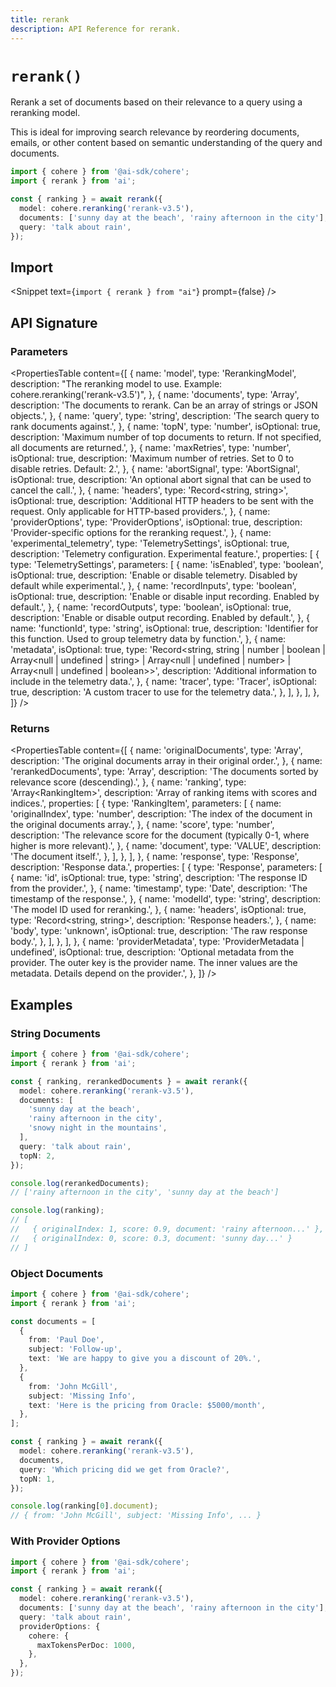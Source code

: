 ```yaml
---
title: rerank
description: API Reference for rerank.
---
```


# `rerank()`

Rerank a set of documents based on their relevance to a query using a reranking model.

This is ideal for improving search relevance by reordering documents, emails, or other content based on semantic understanding of the query and documents.

```ts
import { cohere } from '@ai-sdk/cohere';
import { rerank } from 'ai';

const { ranking } = await rerank({
  model: cohere.reranking('rerank-v3.5'),
  documents: ['sunny day at the beach', 'rainy afternoon in the city'],
  query: 'talk about rain',
});
```

## Import

<Snippet text={`import { rerank } from "ai"`} prompt={false} />

## API Signature

### Parameters

<PropertiesTable
  content={[
    {
      name: 'model',
      type: 'RerankingModel',
      description:
        "The reranking model to use. Example: cohere.reranking('rerank-v3.5')",
    },
    {
      name: 'documents',
      type: 'Array<VALUE>',
      description:
        'The documents to rerank. Can be an array of strings or JSON objects.',
    },
    {
      name: 'query',
      type: 'string',
      description: 'The search query to rank documents against.',
    },
    {
      name: 'topN',
      type: 'number',
      isOptional: true,
      description:
        'Maximum number of top documents to return. If not specified, all documents are returned.',
    },
    {
      name: 'maxRetries',
      type: 'number',
      isOptional: true,
      description:
        'Maximum number of retries. Set to 0 to disable retries. Default: 2.',
    },
    {
      name: 'abortSignal',
      type: 'AbortSignal',
      isOptional: true,
      description:
        'An optional abort signal that can be used to cancel the call.',
    },
    {
      name: 'headers',
      type: 'Record<string, string>',
      isOptional: true,
      description:
        'Additional HTTP headers to be sent with the request. Only applicable for HTTP-based providers.',
    },
    {
      name: 'providerOptions',
      type: 'ProviderOptions',
      isOptional: true,
      description: 'Provider-specific options for the reranking request.',
    },
    {
      name: 'experimental_telemetry',
      type: 'TelemetrySettings',
      isOptional: true,
      description: 'Telemetry configuration. Experimental feature.',
      properties: [
        {
          type: 'TelemetrySettings',
          parameters: [
            {
              name: 'isEnabled',
              type: 'boolean',
              isOptional: true,
              description:
                'Enable or disable telemetry. Disabled by default while experimental.',
            },
            {
              name: 'recordInputs',
              type: 'boolean',
              isOptional: true,
              description:
                'Enable or disable input recording. Enabled by default.',
            },
            {
              name: 'recordOutputs',
              type: 'boolean',
              isOptional: true,
              description:
                'Enable or disable output recording. Enabled by default.',
            },
            {
              name: 'functionId',
              type: 'string',
              isOptional: true,
              description:
                'Identifier for this function. Used to group telemetry data by function.',
            },
            {
              name: 'metadata',
              isOptional: true,
              type: 'Record<string, string | number | boolean | Array<null | undefined | string> | Array<null | undefined | number> | Array<null | undefined | boolean>>',
              description:
                'Additional information to include in the telemetry data.',
            },
            {
              name: 'tracer',
              type: 'Tracer',
              isOptional: true,
              description: 'A custom tracer to use for the telemetry data.',
            },
          ],
        },
      ],
    },
  ]}
/>

### Returns

<PropertiesTable
  content={[
    {
      name: 'originalDocuments',
      type: 'Array<VALUE>',
      description: 'The original documents array in their original order.',
    },
    {
      name: 'rerankedDocuments',
      type: 'Array<VALUE>',
      description: 'The documents sorted by relevance score (descending).',
    },
    {
      name: 'ranking',
      type: 'Array<RankingItem<VALUE>>',
      description: 'Array of ranking items with scores and indices.',
      properties: [
        {
          type: 'RankingItem<VALUE>',
          parameters: [
            {
              name: 'originalIndex',
              type: 'number',
              description:
                'The index of the document in the original documents array.',
            },
            {
              name: 'score',
              type: 'number',
              description:
                'The relevance score for the document (typically 0-1, where higher is more relevant).',
            },
            {
              name: 'document',
              type: 'VALUE',
              description: 'The document itself.',
            },
          ],
        },
      ],
    },
    {
      name: 'response',
      type: 'Response',
      description: 'Response data.',
      properties: [
        {
          type: 'Response',
          parameters: [
            {
              name: 'id',
              isOptional: true,
              type: 'string',
              description: 'The response ID from the provider.',
            },
            {
              name: 'timestamp',
              type: 'Date',
              description: 'The timestamp of the response.',
            },
            {
              name: 'modelId',
              type: 'string',
              description: 'The model ID used for reranking.',
            },
            {
              name: 'headers',
              isOptional: true,
              type: 'Record<string, string>',
              description: 'Response headers.',
            },
            {
              name: 'body',
              type: 'unknown',
              isOptional: true,
              description: 'The raw response body.',
            },
          ],
        },
      ],
    },
    {
      name: 'providerMetadata',
      type: 'ProviderMetadata | undefined',
      isOptional: true,
      description:
        'Optional metadata from the provider. The outer key is the provider name. The inner values are the metadata. Details depend on the provider.',
    },
  ]}
/>

## Examples

### String Documents

```ts
import { cohere } from '@ai-sdk/cohere';
import { rerank } from 'ai';

const { ranking, rerankedDocuments } = await rerank({
  model: cohere.reranking('rerank-v3.5'),
  documents: [
    'sunny day at the beach',
    'rainy afternoon in the city',
    'snowy night in the mountains',
  ],
  query: 'talk about rain',
  topN: 2,
});

console.log(rerankedDocuments);
// ['rainy afternoon in the city', 'sunny day at the beach']

console.log(ranking);
// [
//   { originalIndex: 1, score: 0.9, document: 'rainy afternoon...' },
//   { originalIndex: 0, score: 0.3, document: 'sunny day...' }
// ]
```

### Object Documents

```ts
import { cohere } from '@ai-sdk/cohere';
import { rerank } from 'ai';

const documents = [
  {
    from: 'Paul Doe',
    subject: 'Follow-up',
    text: 'We are happy to give you a discount of 20%.',
  },
  {
    from: 'John McGill',
    subject: 'Missing Info',
    text: 'Here is the pricing from Oracle: $5000/month',
  },
];

const { ranking } = await rerank({
  model: cohere.reranking('rerank-v3.5'),
  documents,
  query: 'Which pricing did we get from Oracle?',
  topN: 1,
});

console.log(ranking[0].document);
// { from: 'John McGill', subject: 'Missing Info', ... }
```

### With Provider Options

```ts
import { cohere } from '@ai-sdk/cohere';
import { rerank } from 'ai';

const { ranking } = await rerank({
  model: cohere.reranking('rerank-v3.5'),
  documents: ['sunny day at the beach', 'rainy afternoon in the city'],
  query: 'talk about rain',
  providerOptions: {
    cohere: {
      maxTokensPerDoc: 1000,
    },
  },
});
```
